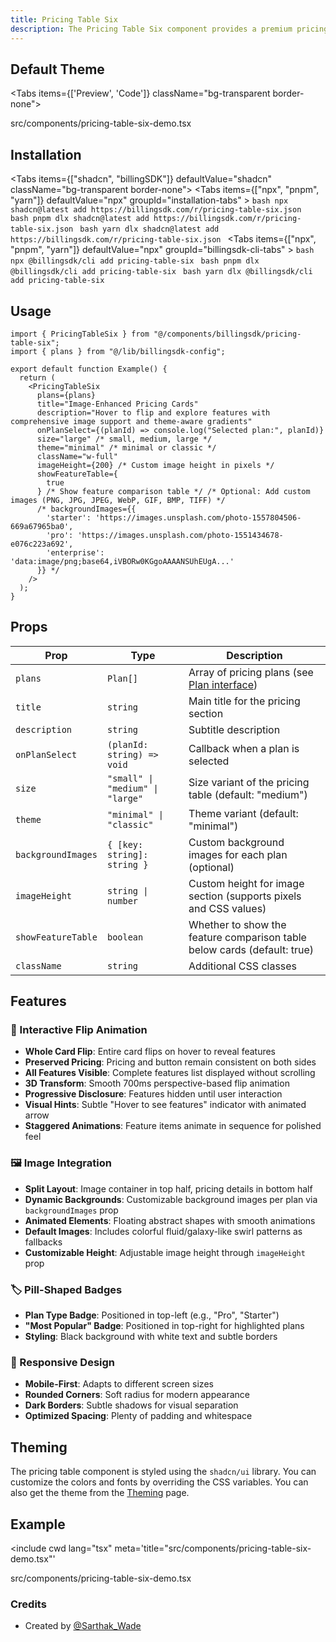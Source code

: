 ```yaml
---
title: Pricing Table Six
description: The Pricing Table Six component provides a premium pricing table design with image backgrounds, interactive flip animation on hover, and pill-shaped badges. Features split-card layout with dynamic background images that flip to reveal detailed features.
---
```


## Default Theme

<Tabs items={['Preview', 'Code']} className="bg-transparent border-none">
  <Tab value="Preview" className="border-none bg-transparent p-0 mt-3">
    <PreviewComponents registryName="pricing-table-six">
      <PricingTableSixDemo />
    </PreviewComponents>
  </Tab>

  <Tab value="Code" className="mt-3">
    <include cwd lang="tsx" meta='title="src/components/pricing-table-six-demo.tsx"'>src/components/pricing-table-six-demo.tsx</include>
  </Tab>
</Tabs>

## Installation

<Tabs items={["shadcn", "billingSDK"]} defaultValue="shadcn" className="bg-transparent border-none">
  <Tab value="shadcn" className="border-none bg-transparent p-0 mt-3">
    <Tabs items={["npx", "pnpm", "yarn"]} defaultValue="npx" groupId="installation-tabs" >
      <Tab value="npx">
        ```bash npx shadcn@latest add https://billingsdk.com/r/pricing-table-six.json ```
      </Tab>
      <Tab value="pnpm">
        ```bash pnpm dlx shadcn@latest add https://billingsdk.com/r/pricing-table-six.json ```
      </Tab>
      <Tab value="yarn">
        ```bash yarn dlx shadcn@latest add https://billingsdk.com/r/pricing-table-six.json ```
      </Tab>
    </Tabs>
  </Tab>
  <Tab value="billingSDK" className="border-none bg-transparent p-0 mt-3">
    <Tabs items={["npx", "pnpm", "yarn"]} defaultValue="npx" groupId="billingsdk-cli-tabs" >
      <Tab value="npx">
        ```bash npx @billingsdk/cli add pricing-table-six ```
      </Tab>
      <Tab value="pnpm">
        ```bash pnpm dlx @billingsdk/cli add pricing-table-six ```
      </Tab>
      <Tab value="yarn">
        ```bash yarn dlx @billingsdk/cli add pricing-table-six ```
      </Tab>
    </Tabs>
  </Tab>
</Tabs>

## Usage

```tsx
import { PricingTableSix } from "@/components/billingsdk/pricing-table-six";
import { plans } from "@/lib/billingsdk-config";

export default function Example() {
  return (
    <PricingTableSix
      plans={plans}
      title="Image-Enhanced Pricing Cards"
      description="Hover to flip and explore features with comprehensive image support and theme-aware gradients"
      onPlanSelect={(planId) => console.log("Selected plan:", planId)}
      size="large" /* small, medium, large */
      theme="minimal" /* minimal or classic */
      className="w-full"
      imageHeight={200} /* Custom image height in pixels */
      showFeatureTable={
        true
      } /* Show feature comparison table */ /* Optional: Add custom images (PNG, JPG, JPEG, WebP, GIF, BMP, TIFF) */
      /* backgroundImages={{
        'starter': 'https://images.unsplash.com/photo-1557804506-669a67965ba0',
        'pro': 'https://images.unsplash.com/photo-1551434678-e076c223a692',
        'enterprise': 'data:image/png;base64,iVBORw0KGgoAAAANSUhEUgA...'
      }} */
    />
  );
}
```

## Props

| Prop               | Type                             | Description                                                                    |
| ------------------ | -------------------------------- | ------------------------------------------------------------------------------ |
| `plans`            | `Plan[]`                         | Array of pricing plans (see [Plan interface](/docs/interfaces#plan-interface)) |
| `title`            | `string`                         | Main title for the pricing section                                             |
| `description`      | `string`                         | Subtitle description                                                           |
| `onPlanSelect`     | `(planId: string) => void`       | Callback when a plan is selected                                               |
| `size`             | `"small" \| "medium" \| "large"` | Size variant of the pricing table (default: "medium")                          |
| `theme`            | `"minimal" \| "classic"`         | Theme variant (default: "minimal")                                             |
| `backgroundImages` | `{ [key: string]: string }`      | Custom background images for each plan (optional)                              |
| `imageHeight`      | `string \| number`               | Custom height for image section (supports pixels and CSS values)               |
| `showFeatureTable` | `boolean`                        | Whether to show the feature comparison table below cards (default: true)       |
| `className`        | `string`                         | Additional CSS classes                                                         |

## Features

### 🔄 Interactive Flip Animation

- **Whole Card Flip**: Entire card flips on hover to reveal features
- **Preserved Pricing**: Pricing and button remain consistent on both sides
- **All Features Visible**: Complete features list displayed without scrolling
- **3D Transform**: Smooth 700ms perspective-based flip animation
- **Progressive Disclosure**: Features hidden until user interaction
- **Visual Hints**: Subtle "Hover to see features" indicator with animated arrow
- **Staggered Animations**: Feature items animate in sequence for polished feel

### 🖼️ Image Integration

- **Split Layout**: Image container in top half, pricing details in bottom half
- **Dynamic Backgrounds**: Customizable background images per plan via `backgroundImages` prop
- **Animated Elements**: Floating abstract shapes with smooth animations
- **Default Images**: Includes colorful fluid/galaxy-like swirl patterns as fallbacks
- **Customizable Height**: Adjustable image height through `imageHeight` prop

### 🏷️ Pill-Shaped Badges

- **Plan Type Badge**: Positioned in top-left (e.g., "Pro", "Starter")
- **"Most Popular" Badge**: Positioned in top-right for highlighted plans
- **Styling**: Black background with white text and subtle borders

### 📱 Responsive Design

- **Mobile-First**: Adapts to different screen sizes
- **Rounded Corners**: Soft radius for modern appearance
- **Dark Borders**: Subtle shadows for visual separation
- **Optimized Spacing**: Plenty of padding and whitespace

## Theming

The pricing table component is styled using the `shadcn/ui` library. You can customize the colors and fonts by overriding the CSS variables. You can also get the theme from the [Theming](/docs/theming) page.

## Example

<include
  cwd
  lang="tsx"
  meta='title="src/components/pricing-table-six-demo.tsx"'
>
  src/components/pricing-table-six-demo.tsx
</include>

### Credits

- Created by [@Sarthak_Wade](https://x.com/Sarthak_Wade)
